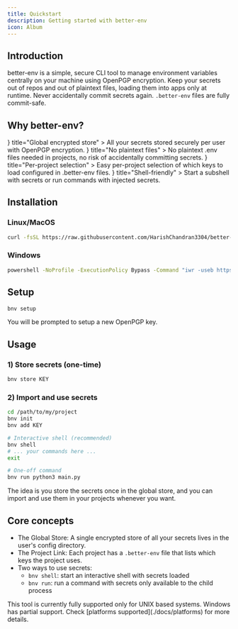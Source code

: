 ```yaml
---
title: Quickstart
description: Getting started with better-env
icon: Album
---
```




## Introduction

better-env is a simple, secure CLI tool to manage environment variables centrally on your machine using OpenPGP encryption.
Keep your secrets out of repos and out of plaintext files, loading them into apps only at runtime.
Never accidentally commit secrets again. `.better-env` files are fully commit-safe.


## Why better-env?

<Cards>  
  <Card   
    icon={<Lock className="text-blue-300" />}   
    title="Global encrypted store"
  >
    All your secrets stored securely per user with OpenPGP encryption.
  </Card>
  <Card
    icon={<FileX className="text-blue-300" />}
    title="No plaintext files"
  >
    No plaintext .env files needed in projects, no risk of accidentally committing secrets.
  </Card>
  <Card
    icon={<FolderKey className="text-blue-300" />}
    title="Per-project selection"
  >
    Easy per-project selection of which keys to load configured in .better-env files.
  </Card>
  <Card
    icon={<Terminal className="text-blue-300" />}   
    title="Shell-friendly"
  >
    Start a subshell with secrets or run commands with injected secrets.
  </Card>
</Cards>


## Installation

### Linux/MacOS
```bash
curl -fsSL https://raw.githubusercontent.com/HarishChandran3304/better-env/main/scripts/install.sh | sh
```

### Windows
```bash
powershell -NoProfile -ExecutionPolicy Bypass -Command "iwr -useb https://raw.githubusercontent.com/HarishChandran3304/better-env/main/scripts/install.ps1 | iex"
```

## Setup

```bash
bnv setup
```
You will be prompted to setup a new OpenPGP key.

## Usage

### 1) Store secrets (one-time)

```bash
bnv store KEY
```

### 2) Import and use secrets

```bash
cd /path/to/my/project
bnv init
bnv add KEY

# Interactive shell (recommended)
bnv shell
# ... your commands here ...
exit

# One-off command
bnv run python3 main.py
```

The idea is you store the secrets once in the global store, and you can import and use them in your projects whenever you want.

## Core concepts
- The Global Store: A single encrypted store of all your secrets lives in the user's config directory.
- The Project Link: Each project has a `.better-env` file that lists which keys the project uses.
- Two ways to use secrets:
  - `bnv shell`: start an interactive shell with secrets loaded
  - `bnv run`: run a command with secrets only available to the child process

<Callout type="warning">
  This tool is currently fully supported only for UNIX based systems. Windows has partial support. Check [platforms supported](./docs/platforms) for more details.
</Callout>